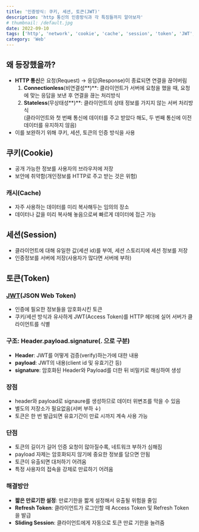 ```yaml
---
title: '인증방식: 쿠키, 세션, 토큰(JWT)'
description: 'http 통신의 인증방식과 각 특징들까지 알아보자'
# thumbnail: /default.jpg
date: 2022-09-10
tags: ['http', 'network', 'cookie', 'cache', 'session', 'token', 'JWT', 'TIL']
category: 'Web'
---
```


## 왜 등장했을까?

- **HTTP 통신**은 요청(Request) → 응답(Response)이 종료되면 연결을 끊어버림
  1. **Connectionless**(비연결성**)**: 클라이언트가 서버에 요청을 했을 때, 요청에 맞는 응답을 보낸 후 연결을 끊는 처리방식
  2. **Stateless**(무상태성**)**: 클라이언트의 상태 정보를 가지지 않는 서버 처리방식<br/>(클라이언트와 첫 번째 통신에 데이터를 주고 받았다 해도, 두 번째 통신에 이전 데이터를 유지하지 않음)
- 이를 보완하기 위해 쿠키, 세션, 토큰의 인증 방식을 사용

## 쿠키(Cookie)

- 공개 가능한 정보를 사용자의 브라우저에 저장
- 보안에 취약함(개인정보를 HTTP로 주고 받는 것은 위험)

### 캐시(Cache)

- 자주 사용하는 데이터를 미리 복사해두는 임의의 장소
- 데이터나 값을 미리 복사해 놓음으로써 빠르게 데이터에 접근 가능

## 세션(Session)

- 클라이언트에 대해 유일한 값(세션 id)를 부여, 세션 스토리지에 세션 정보를 저장
- 인증정보를 서버에 저장(사용자가 많다면 서버에 부하)

## 토큰(Token)

### [JWT](https://jwt.io)(JSON Web Token)

- 인증에 필요한 정보들을 암호화시킨 토큰
- 쿠키/세션 방식과 유사하게 JWT(Access Token)를 HTTP 헤더에 실어 서버가 클라이언트를 식별

### 구조: Header.payload.signature(. 으로 구분)

- **Header**: JWT를 어떻게 검증(verify)하는가에 대한 내용
- **payload**: JWT의 내용(client id 및 유효기간 등)
- **signature**: 암호화된 Header와 Payload를 더한 뒤 비밀키로 해싱하여 생성

### 장점

- header와 payload로 signaure를 생성하므로 데이터 위변조를 막을 수 있음
- 별도의 저장소가 필요없음(서버 부하 ↓)
- 토큰은 한 번 발급되면 유효기간이 만료 시까지 계속 사용 가능

### 단점

- 토큰의 길이가 길어 인증 요청이 많아질수록, 네트워크 부하가 심해짐
- payload 자제는 암호화되지 않기에 중요한 정보를 담으면 안됨
- 토큰이 유출되면 대처하기 어려움
- 특정 사용자의 접속을 강제로 만료하기 어려움

### 해결방안

- **짧은 만료기한 설정**: 만료기한을 짧게 설정해서 유출될 위험을 줄임
- **Refresh Token**: 클라이언트가 로그인할 때 Access Token 및 Refresh Token을 발급
- **Sliding Session**: 클라이언트에게 자동으로 토큰 만료 기한을 늘려줌
